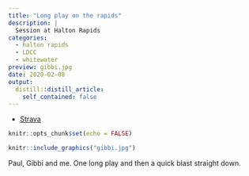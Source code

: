 ```yaml
---
title: "Long play on the rapids"
description: |
  Session at Halton Rapids
categories:
  - halton rapids
  - LDCC
  - whitewater
preview: gibbi.jpg
date: 2020-02-08
output:
  distill::distill_article:
    self_contained: false
---
```


- [Strava](https://www.strava.com/activities/3083140677)

```r
knitr::opts_chunk$set(echo = FALSE)
```

```r
knitr::include_graphics("gibbi.jpg")
```


Paul, Gibbi and me. One long play and then a quick blast straight down.

